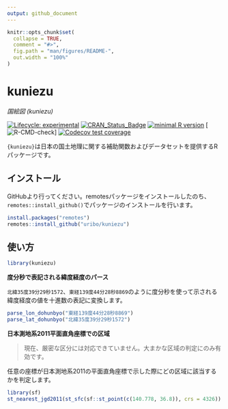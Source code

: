 ```yaml
---
output: github_document
---
```


<!-- README.md is generated from README.Rmd. Please edit that file -->

```r
knitr::opts_chunk$set(
  collapse = TRUE,
  comment = "#>",
  fig.path = "man/figures/README-",
  out.width = "100%"
)
```

# kuniezu

*国絵図 (kuniezu)*

<!-- badges: start -->
[![Lifecycle: experimental](https://img.shields.io/badge/lifecycle-experimental-orange.svg)](https://www.tidyverse.org/lifecycle/#experimental) [![CRAN\_Status\_Badge](http://www.r-pkg.org/badges/version/kuniezu)](https://cran.r-project.org/package=kuniezu)
[![minimal R version](https://img.shields.io/badge/R%3E%3D-3.3.0-blue.svg)](https://cran.r-project.org/)
[![R-CMD-check](https://github.com/uribo/kuniezu/workflows/R-CMD-check/badge.svg)]
[![Codecov test coverage](https://codecov.io/gh/uribo/kuniezu/branch/master/graph/badge.svg)](https://codecov.io/gh/uribo/kuniezu?branch=master)
<!-- badges: end -->

`{kuniezu}`は日本の国土地理に関する補助関数およびデータセットを提供するRパッケージです。

## インストール

GitHubより行ってください。remotesパッケージをインストールしたのち、`remotes::install_github()`でパッケージのインストールを行います。

``` r
install.packages("remotes")
remotes::install_github("uribo/kuniezu")
```

## 使い方

```r
library(kuniezu)
```

**度分秒で表記される緯度経度のパース**

`北緯35度39分29秒1572`、`東経139度44分28秒8869`のように度分秒を使って示される緯度経度の値を十進数の表記に変換します。

```r
parse_lon_dohunbyo("東経139度44分28秒8869")
parse_lat_dohunbyo("北緯35度39分29秒1572")
```


**日本測地系2011平面直角座標での区域**

> 現在、厳密な区分には対応できていません。大まかな区域の判定にのみ有効です。

任意の座標が日本測地系2011の平面直角座標で示した際にどの区域に該当するかを判定します。

```r
library(sf)
st_nearest_jgd2011(st_sfc(sf::st_point(c(140.778, 36.8)), crs = 4326))
```
